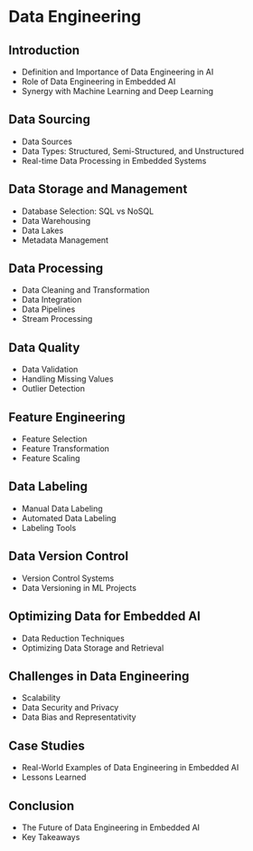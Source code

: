 # Data Engineering

## Introduction

[//]: # Explanation: This section establishes the groundwork, defining data engineering and explaining its importance and role in Embedded AI. A well-rounded introduction will help in establishing the foundation for the readers.

- Definition and Importance of Data Engineering in AI
- Role of Data Engineering in Embedded AI
- Synergy with Machine Learning and Deep Learning

## Data Sourcing

[//]: # Explanation: This section delves into the first step in data engineering - gathering data. Understanding various data types and sources is vital for developing robust AI systems, especially in the context of embedded systems where resources might be limited.

- Data Sources
- Data Types: Structured, Semi-Structured, and Unstructured
- Real-time Data Processing in Embedded Systems

## Data Storage and Management

[//]: # Explanation: Data must be stored and managed efficiently to facilitate easy access and processing. This section would provide insights into different data storage options and their respective advantages and challenges in embedded systems.

- Database Selection: SQL vs NoSQL 
- Data Warehousing 
- Data Lakes 
- Metadata Management 

## Data Processing

[//]: # Explanation: Data processing is a pivotal step in transforming raw data into a usable format. This section provides a deep dive into the necessary processes, including cleaning, integration, and establishing data pipelines, all crucial for streamlining operations in embedded AI systems.

- Data Cleaning and Transformation 
- Data Integration 
- Data Pipelines 
- Stream Processing 

## Data Quality

[//]: # Explanation: Ensuring data quality is critical to developing reliable AI models. This section outlines various strategies to maintain and assess data quality.

- Data Validation 
- Handling Missing Values 
- Outlier Detection 

## Feature Engineering

[//]: # Explanation: Feature engineering involves selecting and transforming variables to improve the performance of AI models. It's vital in embedded AI systems where computational resources are limited, and optimized feature sets can significantly improve performance.

- Feature Selection 
- Feature Transformation 
- Feature Scaling 

## Data Labeling

[//]: # Explanation: Labeling is an essential part of preparing data for supervised learning. This section focuses on various strategies and tools available for data labeling, a vital process in the data preparation phase.

- Manual Data Labeling 
- Automated Data Labeling 
- Labeling Tools 

## Data Version Control

[//]: # Explanation: Version control is critical for managing changes and tracking versions of datasets during the development of AI models, facilitating reproducibility and collaboration.

- Version Control Systems 
- Data Versioning in ML Projects 

## Optimizing Data for Embedded AI

[//]: # Explanation: This section concentrates on optimization techniques specifically suited for embedded systems, focusing on strategies to reduce data volume and enhance storage and retrieval efficiency, crucial for resource-constrained embedded environments.

- Data Reduction Techniques 
- Optimizing Data Storage and Retrieval 

## Challenges in Data Engineering

[//]: # Explanation: Understanding potential challenges can help in devising strategies to mitigate them. This section discusses common challenges encountered in data engineering, particularly focusing on embedded systems.

- Scalability 
- Data Security and Privacy 
- Data Bias and Representativity 

## Case Studies

[//]: # Explanation: Case studies offer practical insights and lessons learned from real-world implementations, providing readers with a grounded understanding of the application of data engineering principles in embedded AI.

- Real-World Examples of Data Engineering in Embedded AI 
- Lessons Learned 

## Conclusion
- The Future of Data Engineering in Embedded AI 
- Key Takeaways